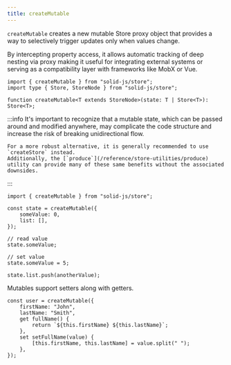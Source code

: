 ```yaml
---
title: createMutable
---
```


`createMutable` creates a new mutable Store proxy object that provides a way to selectively trigger updates only when values change.

By intercepting property access, it allows automatic tracking of deep nesting via proxy making it useful for integrating external systems or serving as a compatibility layer with frameworks like MobX or Vue.

```tsx
import { createMutable } from "solid-js/store";
import type { Store, StoreNode } from "solid-js/store";

function createMutable<T extends StoreNode>(state: T | Store<T>): Store<T>;
```

:::info
It's important to recognize that a mutable state, which can be passed around and modified anywhere, may complicate the code structure and increase the risk of breaking unidirectional flow.

    For a more robust alternative, it is generally recommended to use `createStore` instead.
    Additionally, the [`produce`](/reference/store-utilities/produce) utility can provide many of these same benefits without the associated downsides.

:::

```tsx
import { createMutable } from "solid-js/store";

const state = createMutable({
	someValue: 0,
	list: [],
});

// read value
state.someValue;

// set value
state.someValue = 5;

state.list.push(anotherValue);
```

Mutables support setters along with getters.

```tsx
const user = createMutable({
	firstName: "John",
	lastName: "Smith",
	get fullName() {
		return `${this.firstName} ${this.lastName}`;
	},
	set setFullName(value) {
		[this.firstName, this.lastName] = value.split(" ");
	},
});
```
